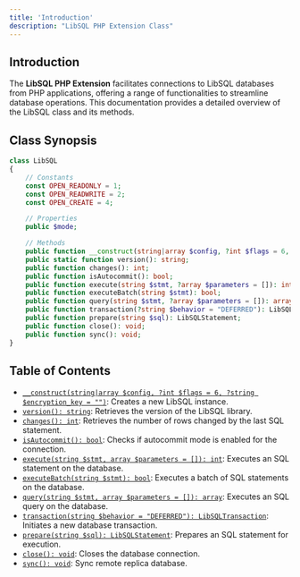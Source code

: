 ```yaml
---
title: 'Introduction'
description: "LibSQL PHP Extension Class"
---
```


## Introduction

The **LibSQL PHP Extension** facilitates connections to LibSQL databases from PHP applications, offering a range of functionalities to streamline database operations. This documentation provides a detailed overview of the LibSQL class and its methods.

## Class Synopsis

```php
class LibSQL
{
    // Constants
    const OPEN_READONLY = 1;
    const OPEN_READWRITE = 2;
    const OPEN_CREATE = 4;

    // Properties
    public $mode;

    // Methods
    public function __construct(string|array $config, ?int $flags = 6, ?string $encryption_key = "");
    public static function version(): string;
    public function changes(): int;
    public function isAutocommit(): bool;
    public function execute(string $stmt, ?array $parameters = []): int;
    public function executeBatch(string $stmt): bool;
    public function query(string $stmt, ?array $parameters = []): array;
    public function transaction(?string $behavior = "DEFERRED"): LibSQLTransaction;
    public function prepare(string $sql): LibSQLStatement;
    public function close(): void;
    public function sync(): void;
}
```

## Table of Contents

- [`__construct(string|array $config, ?int $flags = 6, ?string $encryption_key = "")`](/dark-extensions/libsql-class/constructor): Creates a new LibSQL instance.
- [`version(): string`](/dark-extensions/libsql-class/version): Retrieves the version of the LibSQL library.
- [`changes(): int`](/dark-extensions/libsql-class/changes): Retrieves the number of rows changed by the last SQL statement.
- [`isAutocommit(): bool`](/dark-extensions/libsql-class/isAutocommit): Checks if autocommit mode is enabled for the connection.
- [`execute(string $stmt, array $parameters = []): int`](/dark-extensions/libsql-class/execute): Executes an SQL statement on the database.
- [`executeBatch(string $stmt): bool`](/dark-extensions/libsql-class/executeBatch): Executes a batch of SQL statements on the database.
- [`query(string $stmt, array $parameters = []): array`](/dark-extensions/libsql-class/query): Executes an SQL query on the database.
- [`transaction(string $behavior = "DEFERRED"): LibSQLTransaction`](/dark-extensions/libsql-class/transaction): Initiates a new database transaction.
- [`prepare(string $sql): LibSQLStatement`](/dark-extensions/libsql-class/prepare): Prepares an SQL statement for execution.
- [`close(): void`](/dark-extensions/libsql-class/close): Closes the database connection.
- [`sync(): void`](/dark-extensions/libsql-class/sync): Sync remote replica database.
